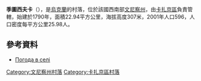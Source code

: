 {{coord|49|40|38|N|28|49|45|E|scale:30000|display=title}}

'''季圖西夫卡'''（{{lang-uk|Титусівка}}），是[[烏克蘭|烏克蘭]]的村落，位於該國西南部[[文尼察州|文尼察州]]，由[[卡扎京區|卡扎京區]]負責管轄，始建於1790年，面積22.94平方公里，海拔高度307米，2001年人口596，人口密度每平方公里25.98人。

==參考資料==
* [http://weather.in.ua/ua/vinnickaja/26151 Погода в селі ]{{Wayback|url=http://weather.in.ua/ua/vinnickaja/26151 |date=20181011214510 }}

[[Category:文尼察州村落|Category:文尼察州村落]]
[[Category:卡扎京區村落|Category:卡扎京區村落]]


{{Vinnytsia-geo-stub}}
